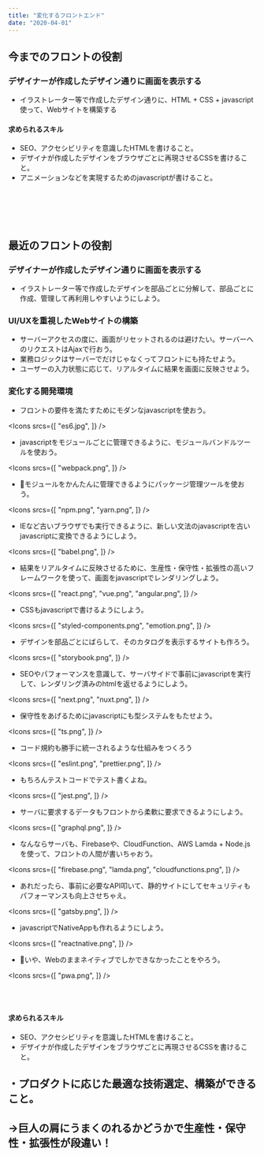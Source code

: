 ```yaml
---
title: "変化するフロントエンド"
date: "2020-04-01"
---
```



## 今までのフロントの役割

### デザイナーが作成したデザイン通りに画面を表示する

- イラストレーター等で作成したデザイン通りに、HTML + CSS + javascript使って、Webサイトを構築する

#### 求められるスキル

- SEO、アクセシビリティを意識したHTMLを書けること。
- デザイナが作成したデザインをブラウザごとに再現させるCSSを書けること。
- アニメーションなどを実現するためのjavascriptが書けること。

<br/>
<br/>
<br/>
<br/>

## 最近のフロントの役割

### デザイナーが作成したデザイン通りに画面を表示する
- イラストレーター等で作成したデザインを部品ごとに分解して、部品ごとに作成、管理して再利用しやすいようにしよう。

### UI/UXを重視したWebサイトの構築

- サーバーアクセスの度に、画面がリセットされるのは避けたい。サーバーへのリクエストはAjaxで行おう。
- 業務ロジックはサーバーでだけじゃなくってフロントにも持たせよう。
- ユーザーの入力状態に応じて、リアルタイムに結果を画面に反映させよう。

### 変化する開発環境

- フロントの要件を満たすためにモダンなjavascriptを使おう。

<Icons
  srcs={[
    "es6.jpg",
  ]}
/>

- javascriptをモジュールごとに管理できるように、モジュールバンドルツールを使おう。

<Icons
  srcs={[
    "webpack.png",
  ]}
/>

- モジュールをかんたんに管理できるようにパッケージ管理ツールを使おう。

<Icons
  srcs={[
    "npm.png",
    "yarn.png",
  ]}
/>

- IEなど古いブラウザでも実行できるように、新しい文法のjavascriptを古いjavascriptに変換できるようにしよう。

<Icons
  srcs={[
    "babel.png",
  ]}
/>

- 結果をリアルタイムに反映させるために、生産性・保守性・拡張性の高いフレームワークを使って、画面をjavascriptでレンダリングしよう。

<Icons
  srcs={[
    "react.png",
    "vue.png",
    "angular.png",
  ]}
/>

- CSSもjavascriptで書けるようにしよう。

<Icons
  srcs={[
    "styled-components.png",
    "emotion.png",
  ]}
/>

- デザインを部品ごとにばらして、そのカタログを表示するサイトも作ろう。  

<Icons
  srcs={[
    "storybook.png",
  ]}
/>

- SEOやパフォーマンスを意識して、サーバサイドで事前にjavascriptを実行して、レンダリング済みのhtmlを返せるようにしよう。

<Icons
  srcs={[
    "next.png",
    "nuxt.png",
  ]}
/>


- 保守性をあげるためにjavascriptにも型システムをもたせよう。

<Icons
  srcs={[
    "ts.png",
  ]}
/>

- コード規約も勝手に統一されるような仕組みをつくろう

<Icons
  srcs={[
    "eslint.png",
    "prettier.png",
  ]}
/>

- もちろんテストコードでテスト書くよね。

<Icons
  srcs={[
    "jest.png",
  ]}
/>

- サーバに要求するデータもフロントから柔軟に要求できるようにしよう。

<Icons
  srcs={[
    "graphql.png",
  ]}
/>

- なんならサーバも、Firebaseや、CloudFunction、AWS Lamda + Node.jsを使って、フロントの人間が書いちゃおう。

<Icons
  srcs={[
    "firebase.png",
    "lamda.png",
    "cloudfunctions.png",
  ]}
/>

- あれだったら、事前に必要なAPI叩いて、静的サイトにしてセキュリティもパフォーマンスも向上させちゃえ。

<Icons
  srcs={[
    "gatsby.png",
  ]}
/>

- javascriptでNativeAppも作れるようにしよう。

<Icons
  srcs={[
    "reactnative.png",
  ]}
/>

- いや、Webのままネイティブでしかできなかったことをやろう。

<Icons
  srcs={[
    "pwa.png",
  ]}
/>

<br/>
<br/>

#### 求められるスキル

- SEO、アクセシビリティを意識したHTMLを書けること。
- デザイナが作成したデザインをブラウザごとに再現させるCSSを書けること。

<div style={{  color: 'tomato' }}>
    <h2>・プロダクトに応じた最適な技術選定、構築ができること。</h2>
    <h2>→巨人の肩にうまくのれるかどうかで生産性・保守性・拡張性が段違い！</h2>
</div>
